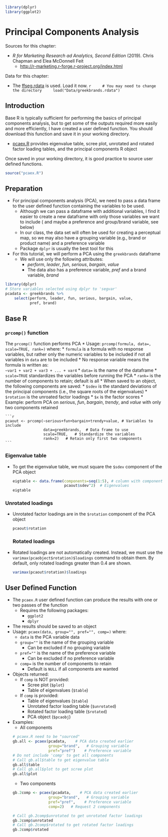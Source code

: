 ```r
library(dplyr)
library(ggplot2)
```
# Principal Components Analysis

Sources for this chapter:

* *R for Marketing Research ad Analytics, Second Edition* (2019). Chris Chapman and Elea McDonnell Feit
    * [http://r-marketing.r-forge.r-project.org/index.html](http://r-marketing.r-forge.r-project.org/index.html)

Data for this chapter:

* The [ffseg.rdata]("Data/ffseg.rdata") is used. Load it now.
    ```r
    # You may need to change the directory
    load("Data/greekbrands.rdata")
    ```

## Introduction

Base R is typically sufficient for performing the basics of principal components analysis, but to get some of the outputs required more easily and more efficiently, I have created a user defined function.  You should download this function and save it in your working directory.

* [pcaex.R](pcaex.R) provides eigenvalue table, scree plot, unrotated and rotated factor loading tables, and the principal components R object

Once saved in your working directory, it is good practice to source user defined functions.
``` r
source("pcaex.R")
```

## Preparation

* For principal components analysis (PCA), we need to pass a data frame to the user defined function containing the variables to be used.
    * Although we can pass a dataframe with additional variables, I find it easier to create a new dataframe with only those variables we want to include ( and maybe a preference and group/brand variable, see below)
    * In our class, the data set will often be used for creating a perceptual map, so we may also have a grouping variable (e.g., brand or product name) and a preference variable
    * Package `dplyr` is usually the best tool for this
* For this tutorial, we will perform a PCA using the `greekbrands` dataframe
    * We will use only the following attributes:
        * $perform$, $leader$, $fun$, $serious$, $bargain$, $value$
        * The data also has a preference variable, $pref$ and a brand variable, $brand$
    
```r
library(dplyr)
# Store variables selected using dplyr to 'segvar'
pcadata <- greekbrands %>%   
    select(perform, leader, fun, serious, bargain, value,
           pref, brand)
```

## Base R

### `prcomp()` function

The `prcomp()` function performs PCA
* Usage: `prcomp(formula, data=, scale=TRUE, rank=)` where:
    * `formula` is a formula with no response variables, but rather only the numeric variables to be included if not all variables in `data` are to be included
        * No response variable means the formula is written as:<br>
        `~var1 + var2 + var3 + ... + var4`
    * `data=` is the name of the dataframe
    * `scale=TRUE` standardizes the variables before running the PCA
    * `rank=` is the number of components to retain; default is all
* When saved to an object, the following components are saved:
    * `$sdev` is the standard deviations of the principal components (i.e., the square roots of the eigenvalues)
    * `$rotation` is the unroated factor loadings
    * `$x` is the factor scores
* Example: perform PCA on $serious$, $fun$, $bargain$, $trendy$, and $value$ with only two components retained

    ```r
    pcaout <- prcomp(~serious+fun+bargain+trendy+value, # Variables to include
                     data=greekbrands,  # Data frame to use
                     scale=TRUE,   # Standardize the variables
                     rank=2)   # Retain only first two components
    ```

### Eigenvalue table

* To get the eigenvalue table, we must square the `$sdev` component of the PCA object

    ```r
    eigtable <- data.frame(components=seq(1:5), # column with component #'s
                           pcaout$sdev^2)  # Eigenvalues
    eigtable
    ```

### Unrotated loadings

* Unrotated factor loadings are in the `$rotation` component of the PCA object

    ``` r
    pcaout$rotation
    ```
### Rotated loadings

* Rotated loadings are not automatically created. Instead, we must use the `varimax(pcaobject$rotation)$loadings` command to obtain them. By default, only rotated loadings greater than 0.4 are shown.

    ``` r
    varimax(pcaout$rotation)$loadings
    ```

## User Defined Function

* The `pcaex.R` user defined function can produce the results with one or two passes of the function
    * Requires the following packages:
        * `ggplot2`
        * `dplyr`
* The results should be saved to an object
* Usage: `pcaex(data, group="", pref="", comp=)` where:
    * `data` is the PCA variable data
    * `group=""` is the name of the grouping variable
        * Can be excluded if no grouping variable
    * `pref=""` is the name of the preference variable
        * Can be excluded if no preference variable
    * `comp=` is the number of components to retain
        * Default is `NULL` if all components are wanted
* Objects returned: 
    * If `comp` is NOT provided:
        * Scree plot (`$plot`) 
        * Table of eigenvalues (`$table`) 
    * If `comp` is provided:
        * Table of eigenvalues (`$table`)
        * Unrotated factor loading table (`$unrotated`)
        * Rotated factor loading table (`$rotated`)
        * PCA object (`$pcaobj`)
* Examples:
    * All components
    ```r
    # pcaex.R need to be "sourced"
    gb.all <- pcaex(pcadata,    # PCA data created earlier
                    group="brand",   # Grouping variable
                    pref="pref")    # Preference variable
    # Do not include 'comp' to get all components
    # Call gb.all$table to get eigenvalue table
    gb.all$table
    # Call gb.all$plot to get scree plot
    gb.all$plot
    ```
    * Two components
    ```r
    gb.2comp <- pcaex(pcadata,    # PCA data created earlier
                    group="brand",   # Grouping variable
                    pref="pref",    # Preference variable
                    comp=2)   # Request 2 components

    # Call gb.2comp$unrotated to get unrotated factor loadings
    gb.2comp$unrotated
    # Call gb.2comp$rotated to get rotated factor loadings
    gb.2comp$rotated
    ```
